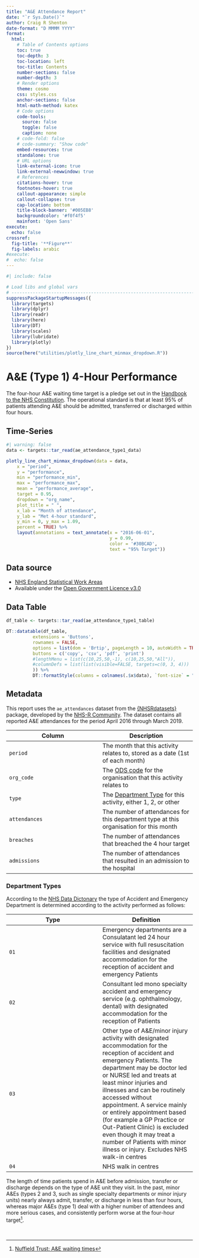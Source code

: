 ```yaml
---
title: "A&E Attendance Report"
date: "`r Sys.Date()`"
author: Craig R Shenton
date-format: "D MMMM YYYY"
format:
  html:
    # Table of Contents options
    toc: true
    toc-depth: 3
    toc-location: left
    toc-title: Contents
    number-sections: false
    number-depth: 3
    # Render options
    theme: cosmo
    css: styles.css
    anchor-sections: false
    html-math-method: katex
    # Code options
    code-tools:
      source: false
      toggle: false
      caption: none
    # code-fold: false
    # code-summary: "Show code"
    embed-resources: true
    standalone: true
    # URL options
    link-external-icon: true
    link-external-newwindow: true
    # References
    citations-hover: true
    footnotes-hover: true
    callout-appearance: simple
    callout-collapse: true
    cap-location: bottom
    title-block-banner: '#005EB8'
    backgroundcolor: '#f0f4f5'
    mainfont: 'Open Sans'
execute:
  echo: false
crossref:
  fig-title: '**Figure**'
  fig-labels: arabic
#execute: 
#  echo: false
---
```


```r
#| include: false

# Load libs and global vars
# -------------------------------------------------------------------------
suppressPackageStartupMessages({
  library(targets)
  library(dplyr)
  library(readr)
  library(here)
  library(DT)
  library(scales)
  library(lubridate)
  library(plotly)
})
source(here("utilities/plotly_line_chart_minmax_dropdown.R"))
```

# A&E (Type 1) 4-Hour Performance

The four-hour A&E waiting time target is a pledge set out in the [Handbook to the NHS Constitution][nhs_const]. The operational standard is that at least 95% of patients attending A&E should be admitted, transferred or discharged within four hours.

:::: panel-tabset

## Time-Series

```r
#| warning: false
data <- targets::tar_read(ae_attendance_type1_data)
```

```r
plotly_line_chart_minmax_dropdown(data = data,
    x = "period",
    y = "performance",
    min = "performance_min",
    max = "performance_max",
    mean = "performance_average",
    target = 0.95,
    dropdown = "org_name",
    plot_title = " ",
    x_lab = "Month of attendance",
    y_lab = "Met 4-hour standard",
    y_min = 0, y_max = 1.09,
    percent = TRUE) %>%
    layout(annotations = text_annotate(x = "2016-06-01",
                                       y = 0.99,
                                       color = '#30BCAD',
                                       text = "95% Target"))
```

::: {.callout-note}
## Data source

- [NHS England Statistical Work Areas][nhs_swa]
- Available under the [Open Government Licence v3.0][ogl_v3]
:::

## Data Table

```r
df_table <- targets::tar_read(ae_attendance_type1_table)

DT::datatable(df_table, 
          extensions = 'Buttons',
          rownames = FALSE,
          options = list(dom = 'Brtip', pageLength = 10, autoWidth = TRUE,
          buttons = c('copy', 'csv', 'pdf', 'print')
          #lengthMenu = list(c(10,25,50,-1), c(10,25,50,"All")),
          #columnDefs = list(list(visible=FALSE, targets=c(0, 3, 4)))
          )) %>%
          DT::formatStyle(columns = colnames(.$x$data), `font-size` = "14px")
```

## Metadata

This report uses the `ae_attendances` dataset from the [{NHSRdatasets}](https://nhs-r-community.github.io/NHSRdatasets/) package, developed by the [NHS-R Community](https://nhsrcommunity.com/). The dataset contains all reported A&E attendances for the period April 2016 through March 2019.

| Column | Description |
|---|---|
| `period` | The month that this activity relates to, stored as a date (1st of each month) |
| `org_code` | The [ODS code][ods] for the organisation that this activity relates to |
| `type` | The [Department Type][ae_types] for this activity, either 1, 2, or other |
| `attendances` | The number of attendances for this department type at this organisation for this month |
| `breaches` | The number of attendances that breached the 4 hour target |
| `admissions` | The number of attendances that resulted in an admission to the hospital |

### Department Types
According to the [NHS Data Dictonary][ae_types] the type of Accident and Emergency Department is determined according to the activity performed as follows:

| Type | Definition |
|---|---|
| `01` | Emergency departments are a Consulatant led 24 hour service with full resuscitation facilities and designated accommodation for the reception of accident and emergency Patients |
| `02` | Consultant led mono specialty accident and emergency service (e.g. ophthalmology, dental) with designated accommodation for the reception of Patients  |
| `03` | Other type of A&E/minor injury activity with designated accommodation for the reception of accident and emergency Patients. The department may be doctor led or NURSE led and treats at least minor injuries and illnesses and can be routinely accessed without appointment. A service mainly or entirely appointment based (for example a GP Practice or Out-Patient Clinic) is excluded even though it may treat a number of Patients with minor illness or injury. Excludes NHS walk-in centres |
| `04` | NHS walk in centres |
:::: 

The length of time patients spend in A&E before admission, transfer or discharge depends on the type of A&E unit they visit. In the past, minor A&Es (types 2 and 3, such as single specialty departments or minor injury units) nearly always admit, transfer, or discharge in less than four hours, whereas major A&Es (type 1) deal with a higher number of attendees and more serious cases, and consistently perform worse at the four-hour target[^1].

</br>

[tj_email]: mailto:thomas.jemmett@nhs.net
[su_web]:   https://www.strategyunitwm.nhs.uk/ 
[nhs_swa]:  https://www.england.nhs.uk/statistics/statistical-work-areas/ae-waiting-times-and-activity/
[ogl_v3]:   https://www.nationalarchives.gov.uk/doc/open-government-licence/version/3/
[ods]:      https://digital.nhs.uk/services/organisation-data-service
[ae_types]: https://web.archive.org/web/20200128111444/https://www.datadictionary.nhs.uk/data_dictionary/attributes/a/acc/accident_and_emergency_department_type_de.asp
[nhs_const]: https://www.gov.uk/government/publications/supplements-to-the-nhs-constitution-for-england/the-handbook-to-the-nhs-constitution-for-england

[^1]: [Nuffield Trust: A&E waiting times](https://www.nuffieldtrust.org.uk/resource/a-e-waiting-times)